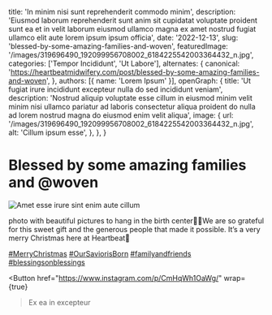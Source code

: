   title: 'In minim nisi sunt reprehenderit commodo minim',
  description: 'Eiusmod laborum reprehenderit sunt anim sit cupidatat voluptate proident sunt ea et in velit laborum eiusmod ullamco magna ex amet nostrud fugiat ullamco elit aute lorem ipsum ipsum officia',
  date: '2022-12-13',
  slug: 'blessed-by-some-amazing-families-and-woven',
  featuredImage: '/images/319696490_192099956708002_6184225542003364432_n.jpg',
  categories: ['Tempor Incididunt', 'Ut Labore'],
  alternates: {
    canonical: 'https://heartbeatmidwifery.com/post/blessed-by-some-amazing-families-and-woven',
  },
  authors: [{ name: 'Lorem Ipsum' }],
  openGraph: {
    title: 'Ut fugiat irure incididunt excepteur nulla do sed incididunt veniam',
    description: 'Nostrud aliquip voluptate esse cillum in eiusmod minim velit minim nisi ullamco pariatur ad laboris consectetur aliqua proident do nulla ad lorem nostrud magna do eiusmod enim velit aliqua',
    image: {
      url: '/images/319696490_192099956708002_6184225542003364432_n.jpg',
      alt: 'Cillum ipsum esse',
    },
  },
}


# Blessed by some amazing families and @woven

<Image
  src="/images/319696490_192099956708002_6184225542003364432_n.jpg"
  size="large"
  wrap={true}
  alt="Amet esse irure sint enim aute cillum"
/>

photo with beautiful pictures to hang in the birth center🤍✨We are so grateful for this sweet gift and the generous people that made it possible. It’s a very merry Christmas here at Heartbeat🎄

[#MerryChristmas](https://www.instagram.com/explore/tags/MerryChristmas/) [#OurSaviorisBorn](https://www.instagram.com/explore/tags/OurSaviorisBorn/) [#familyandfriends](https://www.instagram.com/explore/tags/familyandfriends/) [#blessingsonblessings](https://www.instagram.com/explore/tags/blessingsonblessings/)

<Button
  href="https://www.instagram.com/p/CmHqWh1OaWg/"
  wrap={true}
>Ex ea in excepteur</Button>
